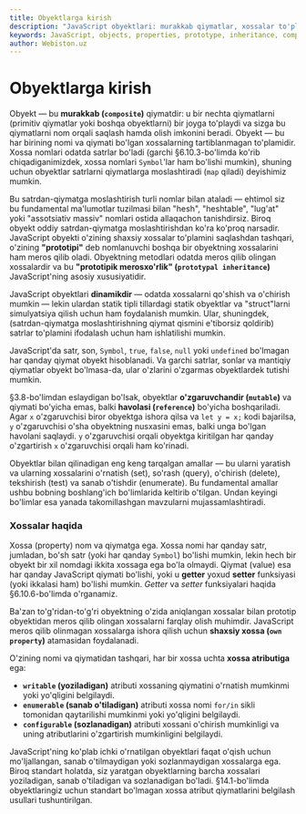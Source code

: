 ```yaml
---
title: Obyektlarga kirish
description: "JavaScript obyektlari: murakkab qiymatlar, xossalar to'plami, prototipik merosxo'rlik va obyektlarning asosiy tushunchalari."
keywords: JavaScript, objects, properties, prototype, inheritance, composite values, mutable, reference
author: Webiston.uz
---
```


# Obyektlarga kirish

Obyekt — bu **murakkab (`composite`)** qiymatdir: u bir nechta qiymatlarni (primitiv qiymatlar yoki boshqa obyektlarni) bir joyga to'playdi va sizga bu qiymatlarni nom orqali saqlash hamda olish imkonini beradi. Obyekt — bu har birining nomi va qiymati bo'lgan xossalarning tartiblanmagan to'plamidir. Xossa nomlari odatda satrlar bo'ladi (garchi §6.10.3-bo'limda ko'rib chiqadiganimizdek, xossa nomlari `Symbol`'lar ham bo'lishi mumkin), shuning uchun obyektlar satrlarni qiymatlarga moslashtiradi (`map` qiladi) deyishimiz mumkin.

Bu satrdan-qiymatga moslashtirish turli nomlar bilan ataladi — ehtimol siz bu fundamental ma'lumotlar tuzilmasi bilan "hesh", "heshtable", "lug'at" yoki "assotsiativ massiv" nomlari ostida allaqachon tanishdirsiz. Biroq obyekt oddiy satrdan-qiymatga moslashtirishdan ko'ra ko'proq narsadir. JavaScript obyekti o'zining shaxsiy xossalar to'plamini saqlashdan tashqari, o'zining **"prototipi"** deb nomlanuvchi boshqa bir obyektning xossalarini ham meros qilib oladi. Obyektning metodlari odatda meros qilib olingan xossalardir va bu **"prototipik merosxo'rlik" (`prototypal inheritance`)** JavaScript'ning asosiy xususiyatidir.

JavaScript obyektlari **dinamikdir** — odatda xossalarni qo'shish va o'chirish mumkin — lekin ulardan statik tipli tillardagi statik obyektlar va "struct"larni simulyatsiya qilish uchun ham foydalanish mumkin. Ular, shuningdek, (satrdan-qiymatga moslashtirishning qiymat qismini e'tiborsiz qoldirib) satrlar to'plamini ifodalash uchun ham ishlatilishi mumkin.

JavaScript'da satr, son, `Symbol`, `true`, `false`, `null` yoki `undefined` bo'lmagan har qanday qiymat obyekt hisoblanadi. Va garchi satrlar, sonlar va mantiqiy qiymatlar obyekt bo'lmasa-da, ular o'zlarini o'zgarmas obyektlardek tutishi mumkin.

§3.8-bo'limdan eslaydigan bo'lsak, obyektlar **o'zgaruvchandir (`mutable`)** va qiymati bo'yicha emas, balki **havolasi (`reference`)** bo'yicha boshqariladi. Agar `x` o'zgaruvchisi biror obyektga ishora qilsa va `let y = x;` kodi bajarilsa, `y` o'zgaruvchisi o'sha obyektning nusxasini emas, balki unga bo'lgan havolani saqlaydi. `y` o'zgaruvchisi orqali obyektga kiritilgan har qanday o'zgartirish `x` o'zgaruvchisi orqali ham ko'rinadi.

Obyektlar bilan qilinadigan eng keng tarqalgan amallar — bu ularni yaratish va ularning xossalarini o'rnatish (set), so'rash (query), o'chirish (delete), tekshirish (test) va sanab o'tishdir (enumerate). Bu fundamental amallar ushbu bobning boshlang'ich bo'limlarida keltirib o'tilgan. Undan keyingi bo'limlar esa yanada takomillashgan mavzularni mujassamlashtiradi.

### Xossalar haqida

Xossa (property) nom va qiymatga ega. Xossa nomi har qanday satr, jumladan, bo'sh satr (yoki har qanday `Symbol`) bo'lishi mumkin, lekin hech bir obyekt bir xil nomdagi ikkita xossaga ega bo'la olmaydi. Qiymat (value) esa har qanday JavaScript qiymati bo'lishi, yoki u **getter** yoxud **setter** funksiyasi (yoki ikkalasi ham) bo'lishi mumkin. _Getter_ va _setter_ funksiyalari haqida §6.10.6-bo'limda o'rganamiz.

Ba'zan to'g'ridan-to'g'ri obyektning o'zida aniqlangan xossalar bilan prototip obyektidan meros qilib olingan xossalarni farqlay olish muhimdir. JavaScript meros qilib olinmagan xossalarga ishora qilish uchun **shaxsiy xossa (`own property`)** atamasidan foydalanadi.

O'zining nomi va qiymatidan tashqari, har bir xossa uchta **xossa atributiga** ega:

- **`writable` (yoziladigan)** atributi xossaning qiymatini o'rnatish mumkinmi yoki yo'qligini belgilaydi.
- **`enumerable` (sanab o'tiladigan)** atributi xossa nomi `for/in` sikli tomonidan qaytarilishi mumkinmi yoki yo'qligini belgilaydi.
- **`configurable` (sozlanadigan)** atributi xossani o'chirish mumkinligi va uning atributlarini o'zgartirish mumkinligini belgilaydi.

JavaScript'ning ko'plab ichki o'rnatilgan obyektlari faqat o'qish uchun mo'ljallangan, sanab o'tilmaydigan yoki sozlanmaydigan xossalarga ega. Biroq standart holatda, siz yaratgan obyektlarning barcha xossalari yoziladigan, sanab o'tiladigan va sozlanadigan bo'ladi. §14.1-bo'limda obyektlaringiz uchun standart bo'lmagan xossa atribut qiymatlarini belgilash usullari tushuntirilgan.